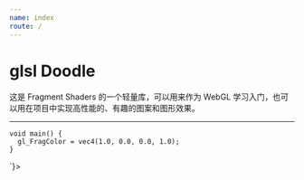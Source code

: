 ```yaml
---
name: index
route: /
---
```



<GitHub link="{https://github.com/akira-cn/glsl-doodle}"/>

# glsl Doodle

这是 Fragment Shaders 的一个轻量库，可以用来作为 WebGL 学习入门，也可以用在项目中实现高性能的、有趣的图案和图形效果。

---


<Playground>
  <Doodle fragment={`
    #ifdef GL_ES
    precision mediump float;
    #endif
    
    void main() {
      gl_FragColor = vec4(1.0, 0.0, 0.0, 1.0);
    }
  `}></Doodle>
</Playground>